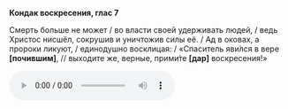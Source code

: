 **Кондак воскресения, глас 7**

Смерть больше не может / во власти своей удерживать людей, / ведь Христос нисшёл, сокрушив и уничтожив силы её. / Ад в оковах, а пророки ликуют, / единодушно восклицая: / «Спаситель яви́лся в вере **[**почившим**]**, // выходите же, верные, прими́те **[**дар**]** воскресения!»

<audio controls>
    <source
        src="https://psmb-neos-resources.hb.bizmrg.com/target/psmb/a4bbb65d72c3fdcfcecdb42a423066e5c931255b/%D0%9A%D0%BE%D0%BD%D0%B4%D0%B0%D0%BA%20%D0%B3%D0%BB%D0%B0%D1%81%207.mp3"
        type="audio/mpeg"
    />
</audio>
